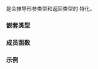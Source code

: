 {{cpp/title|equal_to&lt;void&gt;}}
{{cpp/utility/functional/navbar}}
{{ddcl|header=functional|since=c++14|
template&lt;&gt;
class equal_to&lt;void&gt;;
}}

{{c/core|std::equal_to&lt;void&gt;}} 是会推导形参类型和返回类型的 {{lc|std::equal_to}} 特化。

===嵌套类型===
{{dsc begin}}
{{dsc hitem|嵌套类型|定义}}
{{dsc|{{tt|is_transparent}}|[[cpp/utility/functional#透明函数对象|未指定]]}}
{{dsc end}}

===成员函数===
{{dsc begin}}
{{dsc mem fun|cpp/utility/functional/equal_to_void|title=operator()|inlinemem=true|测试两个实参是否比较相等}}
{{dsc end}}

{{member|{{small|std::equal_to&lt;void&gt;::}}operator()|2=
{{ddcl|1=
template&lt; class T, class U&gt;
constexpr auto operator()( T&amp;&amp; lhs, U&amp;&amp; rhs ) const
    -&gt; decltype(std::forward&lt;T&gt;(lhs) == std::forward&lt;U&gt;(rhs));
}}

返回 {{c|lhs}} 与 {{c|rhs}} 间相等性比较的结果。

===参数===
{{par begin}}
{{par|lhs, rhs|要比较的值}}
{{par end}}

===返回值===
{{c|1=std::forward&lt;T&gt;(lhs) == std::forward&lt;U&gt;(rhs)}}。
}}

===示例===
{{example
|code=
#include &lt;functional&gt;
 
int main()
{
    constexpr int a = 0, b = 8;
    std::equal_to&lt;&gt; equal{};
    static_assert(equal(a, a));
    static_assert(!equal(a, b));
}
}}

{{langlinks|en|es|ja|ru}}